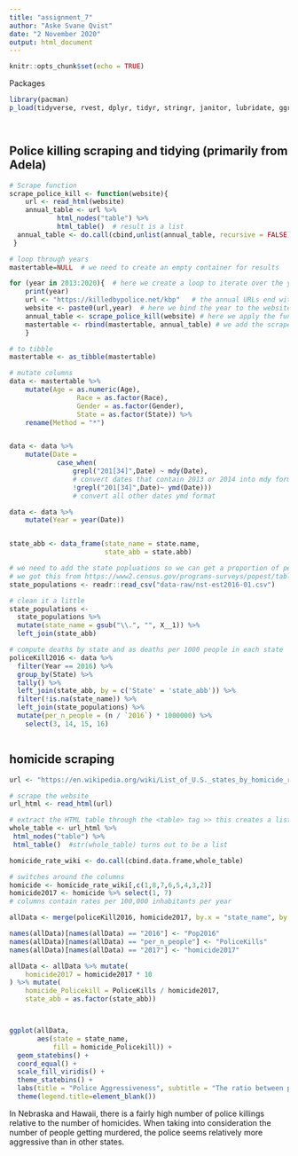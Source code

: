 ```yaml
---
title: "assignment_7"
author: "Aske Svane Qvist"
date: "2 November 2020"
output: html_document
---
```


```r
knitr::opts_chunk$set(echo = TRUE)
```

Packages
```r
library(pacman)
p_load(tidyverse, rvest, dplyr, tidyr, stringr, janitor, lubridate, ggridges, statebins, viridis)




```

## Police killing scraping and tidying (primarily from Adela)
```r
# Scrape function
scrape_police_kill <- function(website){
	url <- read_html(website)
	annual_table <- url %>% 
 			html_nodes("table") %>%
 			html_table()  # result is a list
  annual_table <- do.call(cbind,unlist(annual_table, recursive = FALSE))
 }

# loop through years
mastertable=NULL  # we need to create an empty container for results

for (year in 2013:2020){  # here we create a loop to iterate over the years
	print(year)
	url <- "https://killedbypolice.net/kbp"   # the annual URLs end with "kbp2017" ,etc.
	website <- paste0(url,year)  # here we bind the year to the website to form the URL
	annual_table <- scrape_police_kill(website) # here we apply the function
	mastertable <- rbind(mastertable, annual_table) # we add the scraped results from the given year to our master dataset
	}

# to tibble
mastertable <- as_tibble(mastertable)

# mutate columns
data <- mastertable %>% 
	mutate(Age = as.numeric(Age),
				 Race = as.factor(Race),
				 Gender = as.factor(Gender),
				 State = as.factor(State)) %>% 
	rename(Method = "*") 


data <- data %>% 
	mutate(Date =
			case_when(
				grepl("201[34]",Date) ~ mdy(Date),  
				# convert dates that contain 2013 or 2014 into mdy format 
				!grepl("201[34]",Date)~ ymd(Date)))
				# convert all other dates ymd format

data <- data %>% 
	mutate(Year = year(Date)) 


state_abb <- data_frame(state_name = state.name,
                        state_abb = state.abb)

# we need to add the state popluations so we can get a proportion of people in each state
# we got this from https://www2.census.gov/programs-surveys/popest/tables/2010-2016/state/totals/nst-est2016-01.xlsx
state_populations <- readr::read_csv("data-raw/nst-est2016-01.csv")

# clean it a little
state_populations <-  
  state_populations %>% 
  mutate(state_name = gsub("\\.", "", X__1)) %>%
  left_join(state_abb)

# compute deaths by state and as deaths per 1000 people in each state
policeKill2016 <- data %>% 
  filter(Year == 2016) %>% 
  group_by(State) %>% 
  tally() %>% 
  left_join(state_abb, by = c('State' = 'state_abb')) %>% 
  filter(!is.na(state_name)) %>% 
  left_join(state_populations) %>% 
  mutate(per_n_people = (n / `2016`) * 1000000) %>% 
	select(3, 14, 15, 16)



```

## homicide scraping
```r

url <- "https://en.wikipedia.org/wiki/List_of_U.S._states_by_homicide_rate"

# scrape the website
url_html <- read_html(url)

# extract the HTML table through the <table> tag >> this creates a list instead of dataframe, but we can unlist a list and coerce it into a dataframe, so vaersgo!
whole_table <- url_html %>% 
 html_nodes("table") %>%
 html_table()  #str(whole_table) turns out to be a list

homicide_rate_wiki <- do.call(cbind.data.frame,whole_table) 

# switches around the columns
homicide <- homicide_rate_wiki[,c(1,8,7,6,5,4,3,2)]
homicide2017 <- homicide %>% select(1, 7)
# columns contain rates per 100,000 inhabitants per year

allData <- merge(policeKill2016, homicide2017, by.x = "state_name", by.y = "State")

names(allData)[names(allData) == "2016"] <- "Pop2016"
names(allData)[names(allData) == "per_n_people"] <- "PoliceKills"	
names(allData)[names(allData) == "2017"] <- "homicide2017"	

allData <- allData %>% mutate(
	homicide2017 = homicide2017 * 10
) %>% mutate(
	homicide_Policekill = PoliceKills / homicide2017,
	state_abb = as.factor(state_abb))



ggplot(allData, 
       aes(state = state_name, 
           fill = homicide_Policekill)) +
  geom_statebins() +
  coord_equal() +
  scale_fill_viridis() +
  theme_statebins() +
  labs(title = "Police Aggressiveness", subtitle = "The ratio between police killings \nand homicide") +
  theme(legend.title=element_blank()) 


```

In Nebraska and Hawaii, there is a fairly high number of police killings relative to the number of homicides. When taking into consideration the number of people getting murdered, the police seems relatively more aggressive than in other states.

